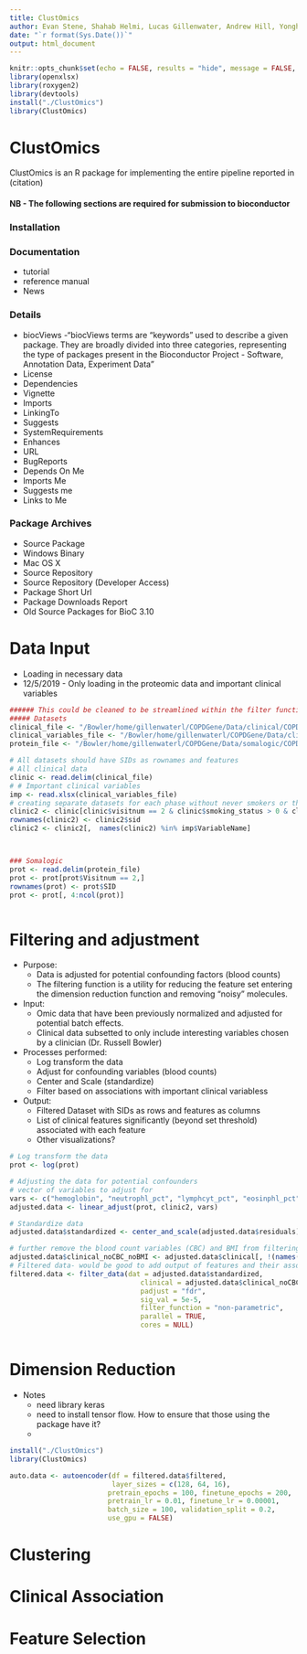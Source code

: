 ```yaml
---
title: ClustOmics
author: Evan Stene, Shahab Helmi, Lucas Gillenwater, Andrew Hill, Yonghua Zhuang
date: "`r format(Sys.Date())`"
output: html_document
---
```

```r
knitr::opts_chunk$set(echo = FALSE, results = "hide", message = FALSE, eval = FALSE, warning = FALSE)
library(openxlsx)
library(roxygen2)
library(devtools)
install("./ClustOmics")
library(ClustOmics)

```


# ClustOmics
ClustOmics is an R package for implementing the entire pipeline reported in (citation)

#### NB - The following sections are required for submission to bioconductor

### Installation
### Documentation
* tutorial
* reference manual
* News

### Details
* biocViews 
	-"biocViews terms are “keywords” used to describe a given package. They are broadly divided into three categories, representing the type of packages present in the Bioconductor Project - Software, Annotation Data, Experiment Data"
* License 
* Dependencies
* Vignette
* Imports
* LinkingTo
* Suggests 
* SystemRequirements
* Enhances
* URL
* BugReports
* Depends On Me
* Imports Me
* Suggests me
* Links to Me

### Package Archives
* Source Package
* Windows Binary
* Mac OS X
* Source Repository
* Source Repository (Developer Access)
* Package Short Url
* Package Downloads Report
* Old Source Packages for BioC 3.10

# Data Input
* Loading in necessary data
* 12/5/2019 - Only loading in the proteomic data and important clinical variables


```r
###### This could be cleaned to be streamlined within the filter function
##### Datasets
clinical_file <- "/Bowler/home/gillenwaterl/COPDGene/Data/clinical/COPDGene_P1P2_All_Visit_29sep18.txt"
clinical_variables_file <- "/Bowler/home/gillenwaterl/COPDGene/Data/clinical/P1P2_Pheno_w_QCT_DataDict_annotated_29sep18_important clinical variables_norace_gender_age.xlsx"
protein_file <- "/Bowler/home/gillenwaterl/COPDGene/Data/somalogic/COPDGene_SOMA1300_P1P2_Sep18.txt"

# All datasets should have SIDs as rownames and features 
# All clinical data
clinic <- read.delim(clinical_file)
# # Important clinical variables
imp <- read.xlsx(clinical_variables_file)
# creating separate datasets for each phase without never smokers or those with exclusionary diseases
clinic2 <- clinic[clinic$visitnum == 2 & clinic$smoking_status > 0 & clinic$ExclusionaryDisease == "",]
rownames(clinic2) <- clinic2$sid
clinic2 <- clinic2[,  names(clinic2) %in% imp$VariableName]



### Somalogic
prot <- read.delim(protein_file)
prot <- prot[prot$Visitnum == 2,]
rownames(prot) <- prot$SID
prot <- prot[, 4:ncol(prot)]



```

# Filtering and adjustment
* Purpose: 
	- Data is adjusted for potential confounding factors (blood counts)
	- The filtering function is a utility for reducing the feature set entering the dimension reduction function and removing "noisy" molecules. 
	
* Input: 
	- Omic data that have been previously normalized and adjusted for potential batch effects. 
	- Clinical data subsetted to only include interesting variables chosen by a clinician (Dr. Russell Bowler)

* Processes performed: 
	- Log transform the data
	- Adjust for confounding variables (blood counts)
	- Center and Scale (standardize)
	- Filter based on associations with important clinical variabless

* Output: 
	- Filtered Dataset with SIDs as rows and features as columns
	- List of clinical features significantly (beyond set threshold) associated with each feature
	- Other visualizations? 


```r
# Log transform the data 
prot <- log(prot)

# Adjusting the data for potential confounders
# vector of variables to adjust for
vars <- c("hemoglobin", "neutrophl_pct", "lymphcyt_pct", "eosinphl_pct", "monocyt_pct")
adjusted.data <- linear_adjust(prot, clinic2, vars)

# Standardize data
adjusted.data$standardized <- center_and_scale(adjusted.data$residuals)

# further remove the blood count variables (CBC) and BMI from filtering clincial variables
adjusted.data$clinical_noCBC_noBMI <- adjusted.data$clinical[, !(names(adjusted.data$clinical) %in% c("wbc","lymphcyt","lymphcyt_pct", "neutrophl_pct", "neutrophl", "monocyt_pct",  "monocyt", "eosinphl_pct", "eosinphl", "hemoglobin", "hematocrit", "MCV", "MCH", "MCHC", "Platelets", "RBC", "basophl", "basophl_pct", "BMI")) ]
# Filtered data- would be good to add output of features and their associations here (LG 12/6/19)
filtered.data <- filter_data(dat = adjusted.data$standardized, 
								clinical = adjusted.data$clinical_noCBC_noBMI, 
								padjust = "fdr", 
								sig_val = 5e-5,
								filter_function = "non-parametric", 
								parallel = TRUE,
								cores = NULL)



``` 


# Dimension Reduction
* Notes 
	- need library keras
	- need to install tensor flow. How to ensure that those using the package have it?
	- 

```r

install("./ClustOmics")
library(ClustOmics)

auto.data <- autoencoder(df = filtered.data$filtered, 
						 layer_sizes = c(128, 64, 16), 
                        pretrain_epochs = 100, finetune_epochs = 200,
                        pretrain_lr = 0.01, finetune_lr = 0.00001,
                        batch_size = 100, validation_split = 0.2,
                        use_gpu = FALSE)

```


# Clustering
# Clinical Association
# Feature Selection














